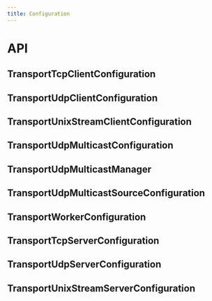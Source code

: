 ```yaml
---
title: Configuration
---
```


# API

## TransportTcpClientConfiguration

## TransportUdpClientConfiguration

## TransportUnixStreamClientConfiguration

## TransportUdpMulticastConfiguration

## TransportUdpMulticastManager

## TransportUdpMulticastSourceConfiguration

## TransportWorkerConfiguration

## TransportTcpServerConfiguration

## TransportUdpServerConfiguration

## TransportUnixStreamServerConfiguration